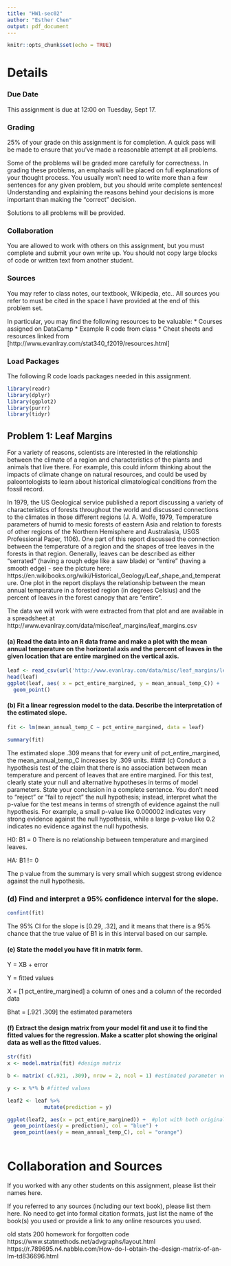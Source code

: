 ```yaml
---
title: "HW1-sec02"
author: "Esther Chen"
output: pdf_document
---
```


```r
knitr::opts_chunk$set(echo = TRUE)
```

# Details

### Due Date

This assignment is due at 12:00 on Tuesday, Sept 17.

### Grading

25% of your grade on this assignment is for completion.  A quick pass will be made to ensure that you've made a reasonable attempt at all problems.

Some of the problems will be graded more carefully for correctness.  In grading these problems, an emphasis will be placed on full explanations of your thought process.  You usually won't need to write more than a few sentences for any given problem, but you should write complete sentences!  Understanding and explaining the reasons behind your decisions is more important than making the "correct" decision.

Solutions to all problems will be provided.

### Collaboration

You are allowed to work with others on this assignment, but you must complete and submit your own write up.  You should not copy large blocks of code or written text from another student.

### Sources

You may refer to class notes, our textbook, Wikipedia, etc..  All sources you refer to must be cited in the space I have provided at the end of this problem set.

In particular, you may find the following resources to be valuable:
 * Courses assigned on DataCamp
 * Example R code from class
 * Cheat sheets and resources linked from [http://www.evanlray.com/stat340_f2019/resources.html]

### Load Packages

The following R code loads packages needed in this assignment.

```r
library(readr)
library(dplyr)
library(ggplot2)
library(purrr)
library(tidyr)
```

## Problem 1: Leaf Margins

For a variety of reasons, scientists are interested in the relationship between the climate of a region and characteristics of the plants and animals that live there.  For example, this could inform thinking about the impacts of climate change on natural resources, and could be used by paleontologists to learn about historical climatological conditions from the fossil record.

In 1979, the US Geological service published a report discussing a variety of characteristics of forests throughout the world and discussed connections to the climates in those different regions (J. A. Wolfe, 1979, Temperature parameters of humid to mesic forests of eastern Asia and relation to forests of other regions of the Northern Hemisphere and Australasia, USGS Professional Paper, 1106).  One part of this report discussed the connection between the temperature of a region and the shapes of tree leaves in the forests in that region.  Generally, leaves can be described as either "serrated" (having a rough edge like a saw blade) or "entire" (having a smooth edge) - see the picture here: https://en.wikibooks.org/wiki/Historical_Geology/Leaf_shape_and_temperature.  One plot in the report displays the relationship between the mean annual temperature in a forested region (in degrees Celsius) and the percent of leaves in the forest canopy that are "entire".

The data we will work with were extracted from that plot and are available in a spreadsheet at http://www.evanlray.com/data/misc/leaf_margins/leaf_margins.csv

#### (a) Read the data into an R data frame and make a plot with the mean annual temperature on the horizontal axis and the percent of leaves in the given location that are entire margined on the vertical axis.

```r
leaf <- read_csv(url('http://www.evanlray.com/data/misc/leaf_margins/leaf_margins.csv'))
head(leaf)
ggplot(leaf, aes( x = pct_entire_margined, y = mean_annual_temp_C)) + 
  geom_point()
```

#### (b) Fit a linear regression model to the data.  Describe the interpretation of the estimated slope.

```r
fit <- lm(mean_annual_temp_C ~ pct_entire_margined, data = leaf)

summary(fit)
```
The estimated slope .309 means that for every unit of pct_entire_margined, the mean_annual_temp_C increases by .309 units.
#### (c) Conduct a hypothesis test of the claim that there is no association between mean temperature and percent of leaves that are entire margined.  For this test, clearly state your null and alternative hypotheses in terms of model parameters.  State your conclusion in a complete sentence.  You don't need to "reject" or "fail to reject" the null hypothesis; instead, interpret what the p-value for the test means in terms of strength of evidence against the null hypothesis.  For example, a small p-value like 0.000002 indicates very strong evidence against the null hypothesis, while a large p-value like 0.2 indicates no evidence against the null hypothesis.

H0: B1 = 0 There is no relationship between temperature and margined leaves.

HA: B1 != 0 

The p value from the summary is very small which suggest strong evidence against the null hypothesis.

### (d) Find and interpret a 95% confidence interval for the slope.

```r
confint(fit)
```
The 95% CI for the slope is [0.29, .32], and it means that there is a 95% chance that the true value of B1 is in this interval based on our sample.

#### (e) State the model you have fit in matrix form.

Y = XB + error

Y = fitted values 

X = [1 pct_entire_margined] a column of ones and a column of the recorded data

Bhat = [.921 .309] the estimated parameters 


#### (f) Extract the design matrix from your model fit and use it to find the fitted values for the regression.  Make a scatter plot showing the original data as well as the fitted values.

```r
str(fit)
x <- model.matrix(fit) #design matrix

b <- matrix( c(.921, .309), nrow = 2, ncol = 1) #estimated parameter vector

y <- x %*% b #fitted values 

leaf2 <- leaf %>%
            mutate(prediction = y)

ggplot(leaf2, aes(x = pct_entire_margined)) +  #plot with both original and ftted values 
  geom_point(aes(y = prediction), col = "blue") +
  geom_point(aes(y = mean_annual_temp_C), col = "orange")
    
```

# Collaboration and Sources

If you worked with any other students on this assignment, please list their names here.

If you referred to any sources (including our text book), please list them here.  No need to get into formal citation formats, just list the name of the book(s) you used or provide a link to any online resources you used.

old stats 200 homework for forgotten code 
https://www.statmethods.net/advgraphs/layout.html
https://r.789695.n4.nabble.com/How-do-I-obtain-the-design-matrix-of-an-lm-td836696.html 
